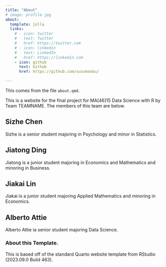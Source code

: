 ```yaml
---
title: "About"
# image: profile.jpg
about:
  template: jolla
  links:
    # - icon: twitter
    #   text: Twitter
    #   href: https://twitter.com
    # - icon: linkedin
    #   text: LinkedIn
    #   href: https://linkedin.com
    - icon: github
      text: Github
      href: https://github.com/sussmanbu/

---
```



This comes from the file `about.qmd`.

This is a website for the final project for MA[46]15 Data Science with R by Team TEAMNAME.
The members of this team are below.

<!-- Please leave in the information below -->
## Sizhe Chen
Sizhe is a senior student majoring in Psychology and minor in Statistics.


## Jiatong Ding
Jiatong is a junior student majoring in Economics and Mathematics and minoring in Business. 

## Jiakai Lin
Jiakai is a junior student majoring Applied Mathematics and minoring in Economics.

## Alberto Attie
Alberto Attie ia senior student majoring Data Science.


### About this Template.

This is based off of the standard Quarto website template from RStudio (2023.09.0 Build 463).
